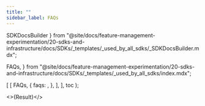 ```yaml
---
title: ""
sidebar_label: FAQs
---
```

  SDKDocsBuilder
} from "@site/docs/feature-management-experimentation/20-sdks-and-infrastructure/docs/SDKs/_templates/_used_by_all_sdks/_SDKDocsBuilder.mdx";

  FAQs,
} from "@site/docs/feature-management-experimentation/20-sdks-and-infrastructure/docs/SDKs/_templates/_used_by_all_sdks/index.mdx";



  [
    [
      FAQs,
      {
        faqs: <JavascriptFaqs />,
      },
    ],
  ],
  toc
);

<>{Result}</>